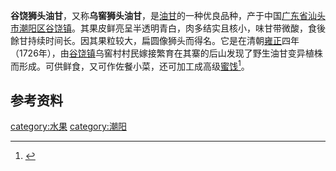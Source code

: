 '''谷饶狮头油甘'''，又称'''乌窖狮头油甘'''，是[[油甘|油甘]]的一种优良品种，产于中国[[广东省|广东省]][[汕头市|汕头市]][[潮阳区|潮阳区]][[谷饶镇|谷饶镇]]。其果皮鲜亮呈半透明青白，肉多结实且核小，味甘带微酸，食後餘甘持续时间长。因其果粒较大，扁圆像狮头而得名。它是在清朝[[雍正|雍正]]四年（1726年），由[[谷饶镇|谷饶镇]]乌窖村村民嫁接繁育在其寨的后山发现了野生油甘变异植株而形成。可供鲜食，又可作佐餐小菜，还可加工成高级[[蜜饯|蜜饯]]<ref>{{cite web|language=zh-hans|title=谷饶狮头油甘|publisher=南方网今日深圳转《潮阳信息港》文章|url=http://sz.southcn.com/chsh/chshmsh/content/2008-07/15/content_4474917.htm|author=|date=2008-07-15|accessdate=2010-05-29}}{{dead link|date=2018年4月 |bot=InternetArchiveBot |fix-attempted=yes }}</ref>。

==参考资料==
{{reflist}}

{{fruit-stub}}

[[category:水果|category:水果]]
[[category:潮阳|category:潮阳]]